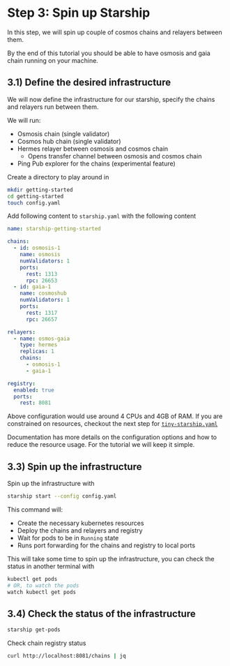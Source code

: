 # **Step 3:** Spin up Starship

In this step, we will spin up couple of cosmos chains and relayers between them.

By the end of this tutorial you should be able to have osmosis and gaia chain running on your machine.

## 3.1) Define the desired infrastructure
We will now define the infrastructure for our starship, specify the chains and relayers run
between them.

We will run:
* Osmosis chain (single validator)
* Cosmos hub chain (single validator)
* Hermes relayer between osmosis and cosmos chain
    * Opens transfer channel between osmosis and cosmos chain
* Ping Pub explorer for the chains (experimental feature)

Create a directory to play around in
```bash
mkdir getting-started
cd getting-started
touch config.yaml
```

Add following content to `starship.yaml` with the following content
```yaml
name: starship-getting-started

chains:
  - id: osmosis-1
    name: osmosis
    numValidators: 1
    ports:
      rest: 1313
      rpc: 26653
  - id: gaia-1
    name: cosmoshub
    numValidators: 1
    ports:
      rest: 1317
      rpc: 26657

relayers:
  - name: osmos-gaia
    type: hermes
    replicas: 1
    chains:
      - osmosis-1
      - gaia-1

registry:
  enabled: true
  ports:
    rest: 8081
```

Above configuration would use around 4 CPUs and 4GB of RAM.
If you are constrained on resources, checkout the next step for [`tiny-starship.yaml`](https://github.com/cosmology-tech/starship/blob/main/examples/getting-started/configs/tiny-starship.yaml)

Documentation has more details on the configuration options and how to reduce the resource usage.
For the tutorial we will keep it simple.

## 3.3) Spin up the infrastructure
Spin up the infrastructure with
```bash
starship start --config config.yaml
```

This command will:
* Create the necessary kubernetes resources
* Deploy the chains and relayers and registry
* Wait for pods to be in `Running` state
* Runs port forwarding for the chains and registry to local ports

This will take some time to spin up the infrastructure, you can check the status in another terminal with
```bash
kubectl get pods
# OR, to watch the pods
watch kubectl get pods
```

## 3.4) Check the status of the infrastructure
```bash
starship get-pods
```

Check chain registry status
```bash
curl http://localhost:8081/chains | jq
```
